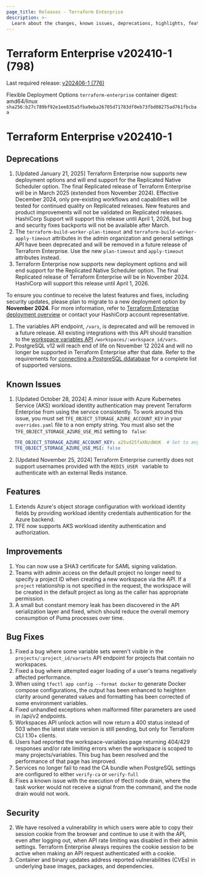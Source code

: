 ```yaml
---
page_title: Releases - Terraform Enterprise
description: >-
  Learn about the changes, known issues, deprecations, highlights, features, improvements, bug fixes, and security fixes for the v202410-1 (798) release.
---
```


# Terraform Enterprise v202410-1 (798)

Last required release: [v202406-1 (776)](/terraform/enterprise/releases/2024/v202406-1)

Flexible Deployment Options `terraform-enterprise` container digest: amd64/linux `sha256:b27c789bf92e1ee835a5fba9eba26705d71783df0eb73fbd08275ad761fbcbaa`

# Terraform Enterprise v202410-1

## Deprecations

1. [Updated January 21, 2025] Terraform Enterprise now supports new deployment options and will end support for the Replicated Native Scheduler option.
   The final Replicated release of Terraform Enterprise will be in March 2025 (extended from November 2024). Effective December 2024,
   only pre-existing workflows and capabilities will be tested for continued quality on Replicated releases. New features and product
   improvements will not be validated on Replicated releases. HashiCorp Support will support this release until April 1, 2026, but
   bug and security fixes backports will not be available after March.
1. The `terraform-build-worker-plan-timeout` and `terraform-build-worker-apply-timeout` attributes in the admin organization and general settings API have been deprecated and will be removed in a future release of Terraform Enterprise. Use the new `plan-timeout` and `apply-timeout` attributes instead.
1. Terraform Enterprise now supports new deployment options and will end support for the Replicated Native Scheduler option. The final Replicated release of Terraform Enterprise will be in November 2024. HashiCorp will support this release until April 1, 2026.

  To ensure you continue to receive the latest features and fixes, including security updates, please plan to migrate to a new deployment option by **November 2024**. For more information, refer to [Terraform Enterprise deployment overview](/terraform/enterprise/deploy/) or contact your HashiCorp account representative.
1. The variables API endpoint, `/vars`, is deprecated and will be removed in a future release. All existing integrations with this API should transition to the [workspace variables API](/terraform/cloud-docs/api-docs/workspace-variables) `/workspaces/:workspace_id/vars`.
1. PostgreSQL v12 will reach end of life on November 12 2024 and will no longer be supported in Terraform Enterprise after that date. Refer to the requirements for [connecting a PostgreSQL ddatabase](/terraform/enterprise/deploy/configuration/storage/connect-database/postgres) for a complete list of supported versions.

## Known Issues
1. [Updated October 28, 2024] A minor issue with Azure Kubernetes Service (AKS) workload identity authentication may prevent Terraform Enterprise from using the service consistently. To work around this issue, you must set `TFE_OBJECT_STORAGE_AZURE_ACCOUNT_KEY` in your `overrides.yaml` file to a non empty string. You must also set the `TFE_OBJECT_STORAGE_AZURE_USE_MSI` setting to ` false`:
```yaml
   TFE_OBJECT_STORAGE_AZURE_ACCOUNT_KEY: a25vd25faXNzdWUK  # Set to any non empty string.
   TFE_OBJECT_STORAGE_AZURE_USE_MSI: false
```
2. [Updated November 25, 2024] Terraform Enterprise currently does not support usernames provided with the  `REDIS_USER ` variable to  authenticate with an external Redis instance.

## Features

1. Extends Azure's object storage configuration with workload identity fields by providing workload identity credentials authentication for the Azure backend.
1. TFE now supports AKS workload identity authentication and authorization.

## Improvements
1. You can now use a SHA3 certificate for SAML signing validation.
2. Teams with admin access on the default project no longer need to specify a project ID when creating a new workspace via the API. If a `project` relationship is not specified in the request, the workspace will be created in the default project as long as the caller has appropriate permission.
3. A small but constant memory leak has been discovered in the API serialization layer and fixed, which should reduce the overall memory consumption of Puma processes over time.

## Bug Fixes

1. Fixed a bug where some variable sets weren't visible in the `projects/:project_id/varsets` API endpoint for projects that contain no workspaces.
2. Fixed a bug where attempted eager loading of a user's teams negatively affected performance.
3. When using `tfectl app config --format docker` to generate Docker compose configurations, the output has been enhanced to heighten clarity around generated values and formatting has been corrected of some environment variables.
4. Fixed unhandled exceptions when malformed filter parameters are used in /api/v2 endpoints.
5. Workspaces API unlock action will now return a 400 status instead of 503 when the latest state version is still pending, but only for Terraform CLI 1.10+ clients.
6. Users had reported the workspace-variables page returning 404/429 responses and/or rate limiting errors when the workspace is scoped to many projects/variables. This bug has been resolved and the performance of that page has improved.
1. Services no longer fail to read the CA bundle when PostgreSQL settings are configured to either `verify-ca` or `verify-full`
1. Fixes a known issue with the execution of tfectl node drain, where the task worker would not receive a signal from the command, and the node drain would not work.

## Security

2. We have resolved a vulnerability in which users were able to copy their session cookie from the browser and continue to use it with the API, even after logging out, when API rate limiting was disabled in their admin settings. Terraform Enterprise always requires the cookie session to be active when making an API request authenticated with a cookie.
2. Container and binary updates address reported vulnerabilities (CVEs) in underlying base images, packages, and dependencies.